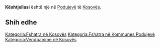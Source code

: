 {{Fshat në 
 | Emri                = Kështjellasi
 | EmriAlt                = 
 | NAME_SHORT_FORM=      
 | NAME_GENERIC=      
 | NAME_SORT_NAME_RO=      KESHTJELLASI
 | FULL_NAME_RO = Kështjellasi
 | FULL_NAME_ND_RO=Keshtjellasi
 | SORT_NAME_RG=KESHTJELLASI
 | FULL_NAME_RG=Kështjellasi
 | FULL_NAME_ND_RG=Keshtjellasi
 | SRP_NAME_SHORT_FORM=      
 | SRP_NAME_GENERIC=      
 | SRP_NAME_SORT_NAME_RO=      
 | SRP_FULL_NAME_RO = 
 | SRP_FULL_NAME_ND_RO=
 | SRP_SORT_NAME_RG=
 | SRP_FULL_NAME_RG=
 | SRP_FULL_NAME_ND_RG=
 | Emri (Rasa dhanore) = 
 | Figura              = 
 | Shteti              = Kosovo
 | Komuna              = Podujevë
 | Kodi postar         = 
 | Sipërfaqja          = 

 | Popullsia           = 

 | Regj. i popullsisë  = 
 | Dend. e popullsisë  = 
 | Faqja zyrtare       = 
 <!--- Koordinatat ----> 
 | Gjerësia            = 42.879343
 | Gjatësia            = 21.088402
 | Lartësia            = 
}}
'''Kështjellasi''' është një [[]] në [[Podujevë]] të [[Kosovës]].

<!-- == Gjeografia == -->
<!-- == Historia == -->
<!-- == Demografia == -->
== Shih edhe ==
{{Komuna Podujevë}}
{{Kosovo-Administrata-Cung}}

[[Kategoria:Fshatra në Kosovës]]
[[Kategoria:Fshatra në Kommunes Podujevë]]
[[Kategoria:Vendbanime në Kosovës]]